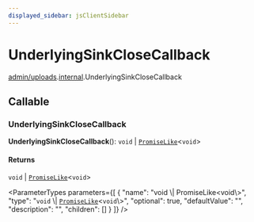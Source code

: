 ```yaml
---
displayed_sidebar: jsClientSidebar
---
```



# UnderlyingSinkCloseCallback

[admin/uploads](../../modules/admin_uploads.mdx).[internal](../../admin_uploads/modules/admin_uploads.internal.mdx).UnderlyingSinkCloseCallback

## Callable

### UnderlyingSinkCloseCallback

**UnderlyingSinkCloseCallback**(): `void` \| [`PromiseLike`](admin_discounts.internal.PromiseLike.mdx)<`void`\>

#### Returns

`void` \| [`PromiseLike`](admin_discounts.internal.PromiseLike.mdx)<`void`\>

<ParameterTypes parameters={[
  {
    "name": "void \\| PromiseLike<void\\>",
    "type": "`void` \\| [`PromiseLike`](admin_discounts.internal.PromiseLike.mdx)<`void`\\>",
    "optional": true,
    "defaultValue": "",
    "description": "",
    "children": []
  }
]} />
